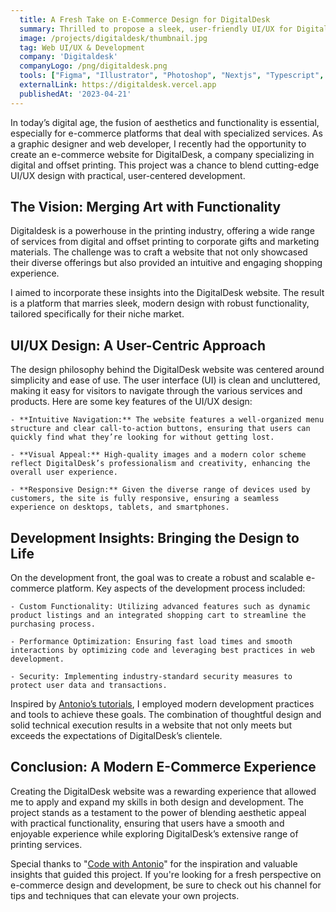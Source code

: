 ```yaml
---
  title: A Fresh Take on E-Commerce Design for DigitalDesk
  summary: Thrilled to propose a sleek, user-friendly UI/UX for DigitalDesk's eCommerce platform, combining top-tier design with advanced web development.
  image: /projects/digitaldesk/thumbnail.jpg
  tag: Web UI/UX & Development
  company: 'Digitaldesk'
  companyLogo: /png/digitaldesk.png
  tools: ["Figma", "Illustrator", "Photoshop", "Nextjs", "Typescript", "MySQL"]
  externalLink: https://digitaldesk.vercel.app
  publishedAt: '2023-04-21'
---
```


In today’s digital age, the fusion of aesthetics and functionality is essential, especially for e-commerce platforms that deal with specialized services. As a graphic designer and web developer, I recently had the opportunity to create an e-commerce website for DigitalDesk, a company specializing in digital and offset printing. This project was a chance to blend cutting-edge UI/UX design with practical, user-centered development.

## The Vision: Merging Art with Functionality

Digitaldesk is a powerhouse in the printing industry, offering a wide range of services from digital and offset printing to corporate gifts and marketing materials. The challenge was to craft a website that not only showcased their diverse offerings but also provided an intuitive and engaging shopping experience.

I aimed to incorporate these insights into the DigitalDesk website. The result is a platform that marries sleek, modern design with robust functionality, tailored specifically for their niche market.

## UI/UX Design: A User-Centric Approach

The design philosophy behind the DigitalDesk website was centered around simplicity and ease of use. The user interface (UI) is clean and uncluttered, making it easy for visitors to navigate through the various services and products. Here are some key features of the UI/UX design:

    - **Intuitive Navigation:** The website features a well-organized menu structure and clear call-to-action buttons, ensuring that users can quickly find what they’re looking for without getting lost.

    - **Visual Appeal:** High-quality images and a modern color scheme reflect DigitalDesk’s professionalism and creativity, enhancing the overall user experience.

    - **Responsive Design:** Given the diverse range of devices used by customers, the site is fully responsive, ensuring a seamless experience on desktops, tablets, and smartphones.

## Development Insights: Bringing the Design to Life

On the development front, the goal was to create a robust and scalable e-commerce platform. Key aspects of the development process included:

    - Custom Functionality: Utilizing advanced features such as dynamic product listings and an integrated shopping cart to streamline the purchasing process.

    - Performance Optimization: Ensuring fast load times and smooth interactions by optimizing code and leveraging best practices in web development.

    - Security: Implementing industry-standard security measures to protect user data and transactions.

Inspired by [Antonio’s tutorials](https://www.codewithantonio.com/projects/ecommerce), I employed modern development practices and tools to achieve these goals. The combination of thoughtful design and solid technical execution results in a website that not only meets but exceeds the expectations of DigitalDesk’s clientele.

## Conclusion: A Modern E-Commerce Experience

Creating the DigitalDesk website was a rewarding experience that allowed me to apply and expand my skills in both design and development. The project stands as a testament to the power of blending aesthetic appeal with practical functionality, ensuring that users have a smooth and enjoyable experience while exploring DigitalDesk’s extensive range of printing services.

Special thanks to "[Code with Antonio](https://www.youtube.com/@codewithantonio)" for the inspiration and valuable insights that guided this project. If you're looking for a fresh perspective on e-commerce design and development, be sure to check out his channel for tips and techniques that can elevate your own projects.
